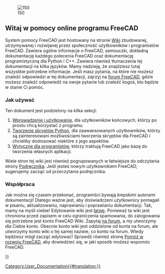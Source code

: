<languages/>
{{Docnav/pl
|
|[[About_FreeCAD/pl|Informacje na temat FreeCAD]]
}}

[[Image:Crystal_Clear_app_tutorials.png|right|150]]

<span id="Welcome_to_the_FreeCAD_on-line_help"></span>
==Witaj w pomocy online programu FreeCAD==

System pomocy FreeCAD jest hostowany na stronie [http://wiki.freecad.org Wiki] zbudowanej, utrzymywanej i rozwijanej przez społeczność użytkowników i programistów FreeCAD. Zawiera ogólne informacje o FreeCAD, samouczki, dokładną dokumentację każdego polecenia FreeCAD oraz dokumentację programistyczną dla Python i C++. Zawiera również tłumaczenia tej dokumentacji na kilka języków. Mamy nadzieję, że znajdziesz tutaj wszystkie potrzebne informacje. Jeśli masz pytania, na które nie możesz znaleźć odpowiedzi w tej dokumentacji, zajrzyj na [http://forum.freecadweb.org/index.php forum FreeCAD], gdzie możesz znaleźć odpowiedź na swoje pytanie lub znaleźć kogoś, kto będzie w stanie Ci pomóc.

<span id="How_to_use"></span>
===Jak używać===

Ten dokument jest podzielony na kilka sekcji:
# [[User_hub/pl|Wprowadzenie i użytkowanie]], dla użytkowników końcowych, którzy po prostu chcą korzystać z programu.
# [[Power_users hub/pl|Tworzenie skryptów Python]], dla zaawansowanych użytkowników, którzy są zainteresowani możliwościami tworzenia skryptów dla FreeCAD i chcieliby dostosować niektóre z jego aspektów.
# [[Developer_hub/pl|Wytyczne dla programistów]], którzy traktują FreeCAD jako bazę do tworzenia własnych aplikacji.

Wiele stron tej wiki jest również pogrupowanych w łatwiejsze do odczytania strony [[Manual|Podręcznika]]. Jeśli jesteś nowym użytkownikiem FreeCAD, sugerujemy zacząć od przeczytania podręcznika.

<span id="Contribute"></span>
===Współpraca===

<div class="mw-translate-fuzzy">
Jak można się czasem przekonać, programiści bywają kiepskimi autorami dokumentacji! Dlatego ważne jest, aby doświadczeni użytkownicy pomagali w pisaniu, aktualizowaniu, naprawianiu i poprawianiu dokumentacji. Tak, mamy na myśli ciebie! Edytowanie wiki jest [https://www.mediawiki.org/wiki/Help:Formatting łatwe]. Ponieważ ta wiki jest chroniona przed zapisem w celu ograniczenia spamowania, do zalogowania się potrzebne jest konto FreeCAD Wiki. Zapytaj [https://forum.freecad.org/viewtopic.php?t=6830 na forum], a my utworzymy dla Ciebie konto. Obecnie konto wiki jest oddzielone od konta na forum, ale utworzymy konto wiki o tej samej nazwie, co konto na forum. Wtedy będziesz mógł zacząć edytować!  Sprawdź również stronę [https://wiki.freecad.org/Help_FreeCAD/pl Pomóż w rozwoju FreeCAD], aby dowiedzieć się, w jaki sposób możesz wspomóc FreeCAD.
</div>

{{docnav/pl
|
|[[About_FreeCAD/pl|Informacje na temat FreeCAD]]
}}

{{Userdocnavi{{#translation:}}}}
[[Category:User_Documentation{{#translation:}}]]
